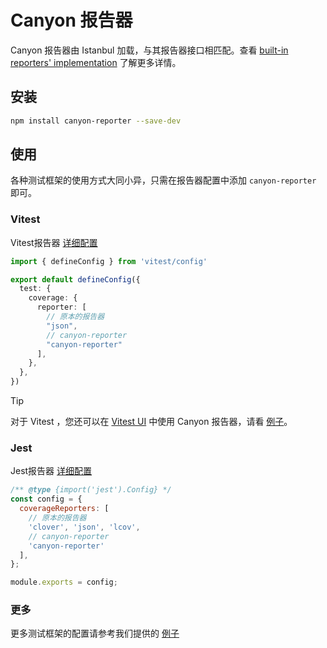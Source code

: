 # Canyon 报告器

Canyon 报告器由 Istanbul 加载，与其报告器接口相匹配。查看 [built-in reporters' implementation](https://github.com/istanbuljs/istanbuljs/tree/main/packages/istanbul-reports/lib) 了解更多详情。

## 安装

```bash npm2yarn copy
npm install canyon-reporter --save-dev
```

## 使用

各种测试框架的使用方式大同小异，只需在报告器配置中添加 `canyon-reporter` 即可。

### Vitest

Vitest报告器 [详细配置](https://cn.vitest.dev/guide/coverage.html#%E8%87%AA%E5%AE%9A%E4%B9%89%E8%A6%86%E7%9B%96%E7%8E%87%E7%9A%84%E6%8A%A5%E5%91%8A%E5%99%A8)

```typescript filename="vitest.config.ts" copy {10}
import { defineConfig } from 'vitest/config'

export default defineConfig({
  test: {
    coverage: {
      reporter: [
        // 原本的报告器
        "json",
        // canyon-reporter
        "canyon-reporter"
      ],
    },
  },
})
```

> [!TIP]
>
> 对于 Vitest ，您还可以在 [Vitest UI](https://cn.vitest.dev/guide/coverage.html#vitest-ui) 中使用 Canyon 报告器，请看 [例子](https://github.com/canyon-project/canyon/tree/main/examples)。


### Jest

Jest报告器 [详细配置](https://jestjs.io/zh-Hans/docs/configuration#coveragereporters-arraystring--string-options)

```javascript filename="jest.config.js" copy {7}
/** @type {import('jest').Config} */
const config = {
  coverageReporters: [
    // 原本的报告器
    'clover', 'json', 'lcov',
    // canyon-reporter
    'canyon-reporter'
  ],
};

module.exports = config;
```

### 更多

更多测试框架的配置请参考我们提供的 [例子](https://github.com/canyon-project/canyon/tree/main/examples)
